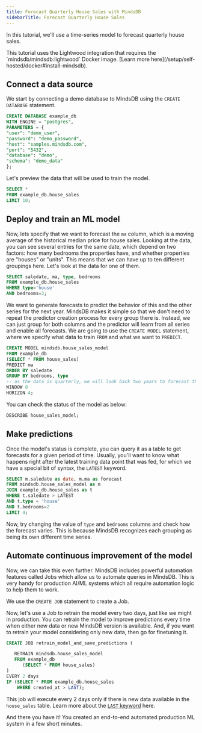 ```yaml
---
title: Forecast Quarterly House Sales with MindsDB
sidebarTitle: Forecast Quarterly House Sales
---
```


In this tutorial, we'll use a time-series model to forecast quarterly house sales.

<Note>
This tutorial uses the Lightwood integration that requires the `mindsdb/mindsdb:lightwood` Docker image. [Learn more here](/setup/self-hosted/docker#install-mindsdb).
</Note>

## Connect a data source

We start by connecting a demo database to MindsDB using the `CREATE DATABASE` statement.

```sql
CREATE DATABASE example_db
WITH ENGINE = "postgres",
PARAMETERS = {
"user": "demo_user",
"password": "demo_password",
"host": "samples.mindsdb.com",
"port": "5432",
"database": "demo",
"schema": "demo_data"
};
```

Let's preview the data that will be used to train the model.

```sql
SELECT *
FROM example_db.house_sales
LIMIT 10;
```

## Deploy and train an ML model

Now, lets specify that we want to forecast the `ma` column, which is a moving average of the historical median price for house sales. Looking at the data, you can see several entries for the same date, which depend on two factors: how many bedrooms the properties have, and whether properties are "houses" or "units". This means that we can have up to ten different groupings here. Let's look at the data for one of them.

```sql
SELECT saledate, ma, type, bedrooms
FROM example_db.house_sales
WHERE type='house'
AND bedrooms=3;
```

We want to generate forecasts to predict the behavior of this and the other series for the next year. MindsDB makes it simple so that we don't need to repeat the predictor creation process for every group there is. Instead, we can just group for both columns and the predictor will learn from all series and enable all forecasts. We are going to use the `CREATE MODEL` statement, where we specify what data to train `FROM` and what we want to `PREDICT`.

```sql
CREATE MODEL mindsdb.house_sales_model
FROM example_db
(SELECT * FROM house_sales)
PREDICT ma
ORDER BY saledate
GROUP BY bedrooms, type
-- as the data is quarterly, we will look back two years to forecast the next one year
WINDOW 8
HORIZON 4;
```

You can check the status of the model as below:

```sql
DESCRIBE house_sales_model;
```

## Make predictions

Once the model's status is complete, you can query it as a table to get forecasts for a given period of time. Usually, you'll want to know what happens right after the latest training data point that was fed, for which we have a special bit of syntax, the `LATEST` keyword.

```sql
SELECT m.saledate as date, m.ma as forecast
FROM mindsdb.house_sales_model as m
JOIN example_db.house_sales as t
WHERE t.saledate > LATEST
AND t.type = 'house'
AND t.bedrooms=2
LIMIT 4;
```

Now, try changing the value of `type` and `bedrooms` columns and check how the forecast varies. This is because MindsDB recognizes each grouping as being its own different time series.

## Automate continuous improvement of the model

Now, we can take this even further. MindsDB includes powerful automation features called Jobs which allow us to automate queries in MindsDB. This is very handy for production AI/ML systems which all require automation logic to help them to work.

We use the `CREATE JOB` statement to create a Job.

Now, let's use a Job to retrain the model every two days, just like we might in production. You can retrain the model to improve predictions every time when either new data or new MindsDB version is available. And, if you want to retrain your model considering only new data, then go for finetuning it.

```sql
CREATE JOB retrain_model_and_save_predictions (

   RETRAIN mindsdb.house_sales_model
   FROM example_db
      (SELECT * FROM house_sales)
)
EVERY 2 days
IF (SELECT * FROM example_db.house_sales
    WHERE created_at > LAST);
```

This job will execute every 2 days only if there is new data available in the `house_sales` table. Learn more about the [`LAST` keyword](/mindsdb_sql/sql/create/jobs#last) here.

And there you have it! You created an end-to-end automated production ML system in a few short minutes.
